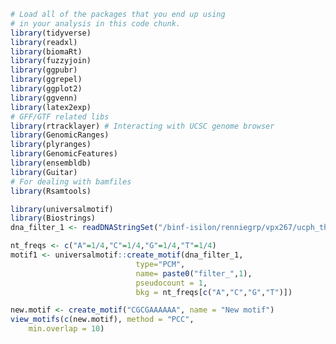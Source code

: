 
```r
# Load all of the packages that you end up using
# in your analysis in this code chunk.
library(tidyverse)
library(readxl)
library(biomaRt)
library(fuzzyjoin)
library(ggpubr) 
library(ggrepel)
library(ggplot2)
library(ggvenn)
library(latex2exp)
# GFF/GTF related libs
library(rtracklayer) # Interacting with UCSC genome browser
library(GenomicRanges)
library(plyranges)
library(GenomicFeatures)
library(ensembldb)
library(Guitar)
# For dealing with bamfiles
library(Rsamtools)
```

```r
library(universalmotif)
library(Biostrings)
dna_filter_1 <- readDNAStringSet("/binf-isilon/renniegrp/vpx267/ucph_thesis/analysis/sequence_filter_0.fasta")
```

```r
nt_freqs <- c("A"=1/4,"C"=1/4,"G"=1/4,"T"=1/4)
motif1 <- universalmotif::create_motif(dna_filter_1, 
                            type="PCM", 
                            name= paste0("filter_",1), 
                            pseudocount = 1, 
                            bkg = nt_freqs[c("A","C","G","T")])
```

```r
new.motif <- create_motif("CGCGAAAAAA", name = "New motif")
view_motifs(c(new.motif), method = "PCC",
    min.overlap = 10)
```